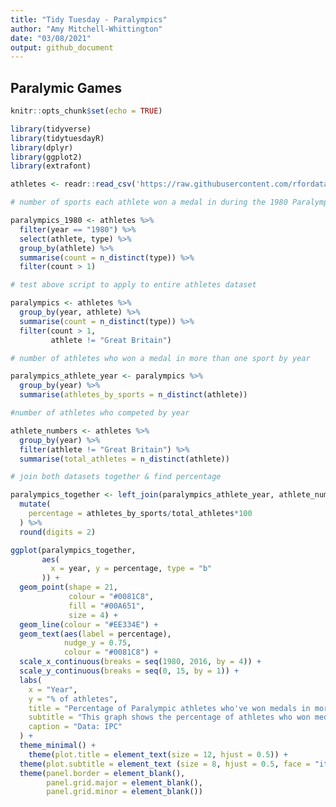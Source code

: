 ```yaml
---
title: "Tidy Tuesday - Paralympics"
author: "Amy Mitchell-Whittington"
date: "03/08/2021"
output: github_document
---
```


## Paralymic Games


```r
knitr::opts_chunk$set(echo = TRUE)

library(tidyverse)
library(tidytuesdayR)
library(dplyr)
library(ggplot2)
library(extrafont)

athletes <- readr::read_csv('https://raw.githubusercontent.com/rfordatascience/tidytuesday/master/data/2021/2021-08-03/athletes.csv')

```

```r

# number of sports each athlete won a medal in during the 1980 Paralympics

paralympics_1980 <- athletes %>%
  filter(year == "1980") %>%
  select(athlete, type) %>%
  group_by(athlete) %>%
  summarise(count = n_distinct(type)) %>%
  filter(count > 1)

# test above script to apply to entire athletes dataset

paralympics <- athletes %>%
  group_by(year, athlete) %>%
  summarise(count = n_distinct(type)) %>%
  filter(count > 1,
         athlete != "Great Britain")

# number of athletes who won a medal in more than one sport by year

paralympics_athlete_year <- paralympics %>%
  group_by(year) %>%
  summarise(athletes_by_sports = n_distinct(athlete))

#number of athletes who competed by year 

athlete_numbers <- athletes %>%
  group_by(year) %>%
  filter(athlete != "Great Britain") %>%
  summarise(total_athletes = n_distinct(athlete)) 

# join both datasets together & find percentage 

paralympics_together <- left_join(paralympics_athlete_year, athlete_numbers, by="year") %>%
  mutate(
    percentage = athletes_by_sports/total_athletes*100
  ) %>%
  round(digits = 2) 

```

```r

ggplot(paralympics_together, 
       aes(
         x = year, y = percentage, type = "b"
       )) +
  geom_point(shape = 21,
             colour = "#0081C8",
             fill = "#00A651",
             size = 4) +
  geom_line(colour = "#EE334E") +
  geom_text(aes(label = percentage),
            nudge_y = 0.75,
            colour = "#0081C8") +
  scale_x_continuous(breaks = seq(1980, 2016, by = 4)) +
  scale_y_continuous(breaks = seq(0, 15, by = 1)) +
  labs(
    x = "Year",
    y = "% of athletes",
    title = "Percentage of Paralympic athletes who've won medals in more than one sport",
    subtitle = "This graph shows the percentage of athletes who won medals in more than one sport at each of the Paralympic Games",
    caption = "Data: IPC"
  ) +
  theme_minimal() +
    theme(plot.title = element_text(size = 12, hjust = 0.5)) +
  theme(plot.subtitle = element_text (size = 8, hjust = 0.5, face = "italic")) +
  theme(panel.border = element_blank(),
        panel.grid.major = element_blank(),
        panel.grid.minor = element_blank())

```

